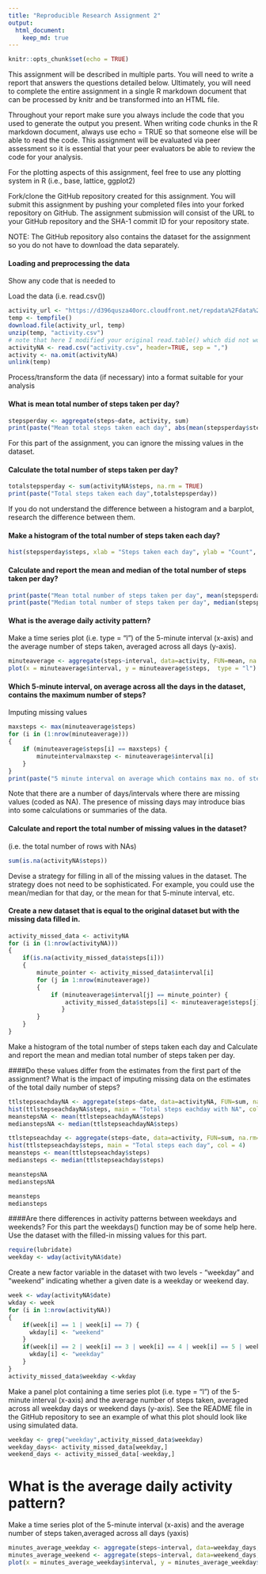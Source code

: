 ```yaml
---
title: "Reproducible Research Assignment 2"
output: 
  html_document: 
    keep_md: true 
---
```


```r
knitr::opts_chunk$set(echo = TRUE)
```


This assignment will be described in multiple parts. You will need to write a report that answers the questions detailed below. Ultimately, you will need to complete the entire assignment in a single R markdown document that can be processed by knitr and be transformed into an HTML file.

Throughout your report make sure you always include the code that you used to generate the output you present. When writing code chunks in the R markdown document, always use echo = TRUE so that someone else will be able to read the code. This assignment will be evaluated via peer assessment so it is essential that your peer evaluators be able to review the code for your analysis.

For the plotting aspects of this assignment, feel free to use any plotting system in R (i.e., base, lattice, ggplot2)

Fork/clone the GitHub repository created for this assignment. You will submit this assignment by pushing your completed files into your forked repository on GitHub. The assignment submission will consist of the URL to your GitHub repository and the SHA-1 commit ID for your repository state.

NOTE: The GitHub repository also contains the dataset for the assignment so you do not have to download the data separately.

#### Loading and preprocessing the data

Show any code that is needed to

Load the data (i.e. read.csv())
```r
activity_url <- "https://d396qusza40orc.cloudfront.net/repdata%2Fdata%2Factivity.zip"
temp <- tempfile()
download.file(activity_url, temp)
unzip(temp, "activity.csv")
# note that here I modified your original read.table() which did not work
activityNA <- read.csv("activity.csv", header=TRUE, sep = ",")
activity <- na.omit(activityNA)
unlink(temp)
```

Process/transform the data (if necessary) into a format suitable for your analysis

#### What is mean total number of steps taken per day?
```r
stepsperday <- aggregate(steps~date, activity, sum)
print(paste("Mean total steps taken each day", abs(mean(stepsperday$steps))))
```
For this part of the assignment, you can ignore the missing values in the dataset.

#### Calculate the total number of steps taken per day?
```r
totalstepsperday <- sum(activityNA$steps, na.rm = TRUE)
print(paste("Total steps taken each day",totalstepsperday))
```

If you do not understand the difference between a histogram and a barplot, research the difference between them. 

#### Make a histogram of the total number of steps taken each day?
```r
hist(stepsperday$steps, xlab = "Steps taken each day", ylab = "Count", main= "Histogram of steps taken each day", col = 4)
```

#### Calculate and report the mean and median of the total number of steps taken per day?
```r
print(paste("Mean total number of steps taken per day", mean(stepsperday$steps)))
print(paste("Median total number of steps taken per day", median(stepsperday$steps)))
```

#### What is the average daily activity pattern?
Make a time series plot (i.e. type = "l") of the 5-minute interval (x-axis) and the average number of steps taken, averaged across all days (y-axis). 

```r
minuteaverage <- aggregate(steps~interval, data=activity, FUN=mean, na.rm=TRUE)
plot(x = minuteaverage$interval, y = minuteaverage$steps,  type = "l") 
```

#### Which 5-minute interval, on average across all the days in the dataset, contains the maximum number of steps?
Imputing missing values

```r
maxsteps <- max(minuteaverage$steps)
for (i in (1:nrow(minuteaverage))) 
{
    if (minuteaverage$steps[i] == maxsteps) {
        minuteintervalmaxstep <- minuteaverage$interval[i]
    }
}
print(paste("5 minute interval on average which contains max no. of steps is",minuteintervalmaxstep)) 
```


Note that there are a number of days/intervals where there are missing values (coded as NA). The presence of missing days may introduce bias into some calculations or summaries of the data.


#### Calculate and report the total number of missing values in the dataset? 
(i.e. the total number of rows with NAs)

```r
sum(is.na(activityNA$steps))
```

Devise a strategy for filling in all of the missing values in the dataset. The strategy does not need to be sophisticated. For example, you could use the mean/median for that day, or the mean for that 5-minute interval, etc.

#### Create a new dataset that is equal to the original dataset but with the missing data filled in.

```r
activity_missed_data <- activityNA
for (i in (1:nrow(activityNA))) 
{
    if(is.na(activity_missed_data$steps[i])) 
    { 
        minute_pointer <- activity_missed_data$interval[i] 
        for (j in 1:nrow(minuteaverage))  
        {
            if (minuteaverage$interval[j] == minute_pointer) {
                activity_missed_data$steps[i] <- minuteaverage$steps[j]
               }
        }
    }
}
```

Make a histogram of the total number of steps taken each day and Calculate and report the mean and median total number of steps taken per day. 

####Do these values differ from the estimates from the first part of the assignment? What is the impact of imputing missing data on the estimates of the total daily number of steps?

```r
ttlstepseachdayNA <- aggregate(steps~date, data=activityNA, FUN=sum, na.rm=TRUE)
hist(ttlstepseachdayNA$steps, main = "Total steps eachday with NA", col = 4)
meanstepsNA <- mean(ttlstepseachdayNA$steps)
medianstepsNA <- median(ttlstepseachdayNA$steps)

ttlstepseachday <- aggregate(steps~date, data=activity, FUN=sum, na.rm=TRUE)
hist(ttlstepseachday$steps, main = "Total steps each day", col = 4)
meansteps <- mean(ttlstepseachday$steps)
mediansteps <- median(ttlstepseachday$steps)

meanstepsNA
medianstepsNA

meansteps
mediansteps
```

####Are there differences in activity patterns between weekdays and weekends?
For this part the weekdays() function may be of some help here. Use the dataset with the filled-in missing values for this part.
```r
require(lubridate)
weekday <- wday(activityNA$date)

```

Create a new factor variable in the dataset with two levels - "weekday" and "weekend" indicating whether a given date is a weekday or weekend day.

```r
week <- wday(activityNA$date)
wkday <- week
for (i in 1:nrow(activityNA)) 
{
    if(week[i] == 1 | week[i] == 7) {
      wkday[i] <- "weekend"
    }
    if(week[i] == 2 | week[i] == 3 | week[i] == 4 | week[i] == 5 | week[i] == 6) {
      wkday[i] <- "weekday"
    }
}
activity_missed_data$weekday <-wkday

```

Make a panel plot containing a time series plot (i.e. type = "l") of the 5-minute interval (x-axis) and the average number of steps taken, averaged across all weekday days or weekend days (y-axis). See the README file in the GitHub repository to see an example of what this plot should look like using simulated data.

```r
weekday <- grep("weekday",activity_missed_data$weekday)
weekday_days<- activity_missed_data[weekday,]
weekend_days <- activity_missed_data[-weekday,]
```

# What  is the average daily activity pattern?

Make a time series plot of the 5-minute interval (x-axis) and the average number of steps taken,averaged across all days (yaxis)

```r
minutes_average_weekday <- aggregate(steps~interval, data=weekday_days, FUN=mean, na.rm=TRUE)
minutes_average_weekend <- aggregate(steps~interval, data=weekend_days, FUN=mean, na.rm=TRUE)
plot(x = minutes_average_weekday$interval, y = minutes_average_weekday$steps, type = "l") 
```